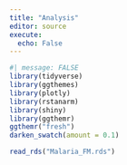 ```yaml
---
title: "Analysis"
editor: source
execute: 
  echo: False 
---
```


```r
#| message: FALSE 
library(tidyverse)
library(ggthemes)
library(plotly)
library(rstanarm)
library(shiny)
library(ggthemr)
ggthemr("fresh")
darken_swatch(amount = 0.1)
```

```r
read_rds("Malaria_FM.rds")
```